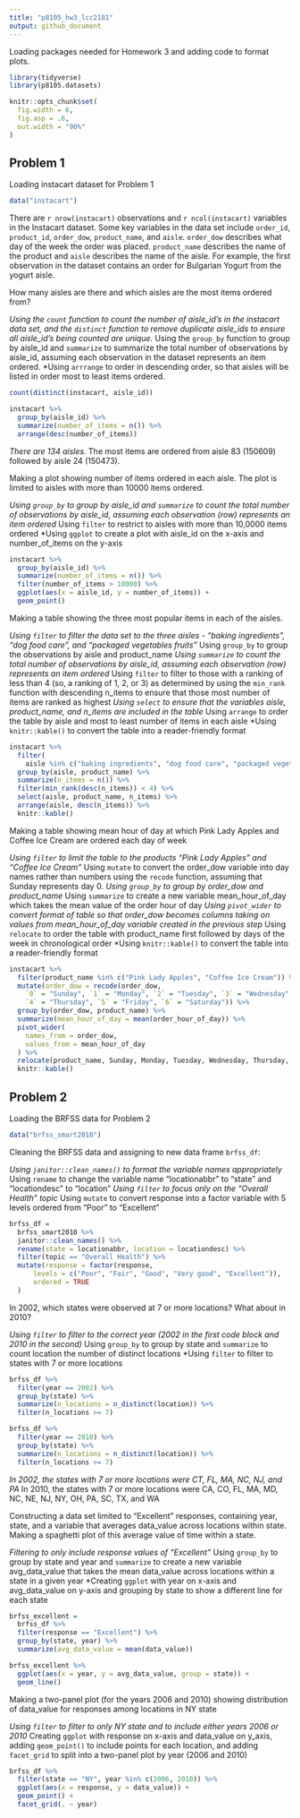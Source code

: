 ```yaml
---
title: "p8105_hw3_lcc2181"
output: github_document
---
```


Loading packages needed for Homework 3 and adding code to format plots.

```r
library(tidyverse)
library(p8105.datasets)

knitr::opts_chunk$set(
  fig.width = 6,
  fig.asp = .6,
  out.width = "90%"
)
```

## Problem 1

Loading instacart dataset for Problem 1

```r
data("instacart")
```

There are `r nrow(instacart)` observations and `r ncol(instacart)` variables in the Instacart dataset. Some key variables in the data set include `order_id`, `product_id`, `order_dow`, `product_name`, and `aisle`. `order_dow` describes what day of the week the order was placed. `product_name` describes the name of the product and `aisle` describes the name of the aisle. For example, the first observation in the dataset contains an order for Bulgarian Yogurt from the yogurt aisle.


How many aisles are there and which aisles are the most items ordered from?

*Using the `count` function to count the number of aisle_id's in the instacart data set, and the `distinct` function to remove duplicate aisle_ids to ensure all aisle_id's being counted are unique.
*Using the `group_by` function to group by aisle_id and `summarize` to summarize the total number of observations by aisle_id, assuming each observation in the dataset represents an item ordered. 
*Using `arrrange` to order in descending order, so that aisles will be listed in order most to least items ordered.

```r
count(distinct(instacart, aisle_id)) 

instacart %>% 
  group_by(aisle_id) %>% 
  summarize(number_of_items = n()) %>% 
  arrange(desc(number_of_items))

```

*There are 134 aisles. 
*The most items are ordered from aisle 83 (150609) followed by aisle 24 (150473).

Making a plot showing number of items ordered in each aisle. The plot is limited to aisles with more than 10000 items ordered.

*Using `group_by` to group by aisle_id and `summarize` to count the total number of observations by aisle_id, assuming each observation (row) represents an item ordered
*Using `filter` to restrict to aisles with more than 10,0000 items ordered
*Using `ggplot` to create a plot with aisle_id on the x-axis and number_of_items on the y-axis

```r
instacart %>% 
  group_by(aisle_id) %>% 
  summarize(number_of_items = n()) %>% 
  filter(number_of_items > 10000) %>% 
  ggplot(aes(x = aisle_id, y = number_of_items)) +
  geom_point()
```

Making a table showing the three most popular items in each of the aisles.

*Using `filter` to filter the data set to the three aisles - "baking ingredients", "dog food care", and "packaged vegetables fruits"
*Using `group_by` to group the observations by aisle and product_name
*Using `summarize` to count the total number of observations by aisle_id, assuming each observation (row) represents an item ordered
*Using `filter` to filter to those with a ranking of less than 4 (so, a ranking of 1, 2, or 3) as determined by using the `min_rank` function with descending n_items to ensure that those most number of items are ranked as highest
*Using `select` to ensure that the variables aisle, product_name, and n_items are included in the table
*Using `arrange` to order the table by aisle and most to least number of items in each aisle
*Using `knitr::kable()` to convert the table into a reader-friendly format

```r
instacart %>% 
  filter(
    aisle %in% c("baking ingredients", "dog food care", "packaged vegetables fruits")) %>%
  group_by(aisle, product_name) %>% 
  summarize(n_items = n()) %>% 
  filter(min_rank(desc(n_items)) < 4) %>% 
  select(aisle, product_name, n_items) %>% 
  arrange(aisle, desc(n_items)) %>% 
  knitr::kable()
```

Making a table showing mean hour of day at which Pink Lady Apples and Coffee Ice Cream are ordered each day of week

*Using `filter` to limit the table to the products "Pink Lady Apples" and "Coffee Ice Cream"
*Using `mutate` to convert the order_dow variable into day names rather than numbers using the `recode` function, assuming that Sunday represents day 0.
*Using `group_by` to group by order_dow and product_name
*Using `summarize` to create a new variable mean_hour_of_day which takes the mean value of the order hour of day
*Using `pivot_wider` to convert format of table so that order_dow becomes columns taking on values from mean_hour_of_day variable created in the previous step
*Using `relocate` to order the table with product_name first followed by days of the week in chronological order
*Using `knitr::kable()` to convert the table into a reader-friendly format

```r
instacart %>% 
  filter(product_name %in% c("Pink Lady Apples", "Coffee Ice Cream")) %>% 
  mutate(order_dow = recode(order_dow,
    `0` = "Sunday", `1` = "Monday", `2` = "Tuesday", `3` = "Wednesday", 
    `4` = "Thursday", `5` = "Friday", `6` = "Saturday")) %>% 
  group_by(order_dow, product_name) %>%
  summarize(mean_hour_of_day = mean(order_hour_of_day)) %>% 
  pivot_wider(
    names_from = order_dow,
    values_from = mean_hour_of_day
  ) %>%
  relocate(product_name, Sunday, Monday, Tuesday, Wednesday, Thursday, Friday, Saturday) %>% 
  knitr::kable()
```

## Problem 2

Loading the BRFSS data for Problem 2

```r
data("brfss_smart2010")
```

Cleaning the BRFSS data and assigning to new data frame `brfss_df`:

*Using `janitor::clean_names()` to format the variable names appropriately
*Using `rename` to change the variable name "locationabbr" to "state" and "locationdesc" to "location"
*Using `filter` to focus only on the "Overall Health" topic
*Using `mutate` to convert response into a factor variable with 5 levels ordered from "Poor" to "Excellent"

```r
brfss_df =
  brfss_smart2010 %>% 
  janitor::clean_names() %>%
  rename(state = locationabbr, location = locationdesc) %>% 
  filter(topic == "Overall Health") %>% 
  mutate(response = factor(response, 
      levels = c("Poor", "Fair", "Good", "Very good", "Excellent")), 
      ordered = TRUE
  )
```

In 2002, which states were observed at 7 or more locations? What about in 2010?

*Using `filter` to filter to the correct year (2002 in the first code block and 2010 in the second)
*Using `group_by` to group by state and `summarize` to count location the number of distinct locations
*Using `filter` to filter to states with 7 or more locations

```r
brfss_df %>% 
  filter(year == 2002) %>% 
  group_by(state) %>% 
  summarize(n_locations = n_distinct(location)) %>% 
  filter(n_locations >= 7)

brfss_df %>% 
  filter(year == 2010) %>% 
  group_by(state) %>% 
  summarize(n_locations = n_distinct(location)) %>% 
  filter(n_locations >= 7)
```

*In 2002, the states with 7 or more locations were CT, FL, MA, NC, NJ, and PA
*In 2010, the states with 7 or more locations were CA, CO, FL, MA, MD, NC, NE, NJ, NY, OH, PA, SC, TX, and WA

Constructing a data set limited to "Excellent" responses, containing year, state, and a variable that averages data_value across locations within state. 
Making a spaghetti plot of this average value of time within a state.

*Filtering to only include response values of "Excellent"
*Using `group_by` to group by state and year and `summarize` to create a new variable avg_data_value that takes the mean data_value across locations within a state in a given year
*Creating `ggplot` with year on x-axis and avg_data_value on y-axis and grouping by state to show a different line for each state

```r
brfss_excellent =
  brfss_df %>% 
  filter(response == "Excellent") %>% 
  group_by(state, year) %>% 
  summarize(avg_data_value = mean(data_value))

brfss_excellent %>% 
  ggplot(aes(x = year, y = avg_data_value, group = state)) +
  geom_line()
```

Making a two-panel plot (for the years 2006 and 2010) showing distribution of data_value for responses among locations in NY state

*Using `filter` to filter to only NY state and to include either years 2006 or 2010
*Creating `ggplot` with response on x-axis and data_value on y_axis, adding `geom_point()` to include points for each location, and adding `facet_grid` to split into a two-panel plot by year (2006 and 2010)

```r
brfss_df %>% 
  filter(state == "NY", year %in% c(2006, 2010)) %>% 
  ggplot(aes(x = response, y = data_value)) +
  geom_point() +
  facet_grid(. ~ year)
```


